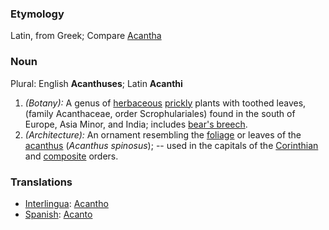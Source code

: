 ===Etymology===
Latin, from Greek;  Compare [[Acantha]]
===Noun===
Plural:  English '''Acanthuses'''; Latin '''Acanthi''' 
#''(Botany):'' A genus of [[herbaceous]] [[prickly]] plants with toothed leaves, (family Acanthaceae, order Scrophulariales) found in the south of Europe, Asia Minor, and India; includes [[bear's breech]].
#''(Architecture):'' An ornament resembling the [[foliage]] or leaves of the [[acanthus]] (''Acanthus spinosus''); -- used in the capitals of the [[Corinthian]] and [[composite]] orders.
===Translations===
*[[Interlingua]]: [[Acantho]]
*[[Spanish]]: [[Acanto]]